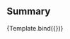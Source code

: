 
<Meta title="Summary" component={Summary}/>


## Summary

<Canvas>
<Story
  name="Default"
  args={{
      picURL: 'https://picsum.photos/600/600',
      title: 'An Awesome Project',
      desc: 'Lorem ipsum dolor sit amet, consectetur adipiscing elit. Sed commodo tellus at metus tempor dignissim. \
            Aenean erat velit, efficitur eget ligula sit amet, placerat ornare sapien. \
            Suspendisse fermentum pretium nisl a lacinia. Sed mollis arcu a erat tempor iaculis. \
            Ut luctus risus lectus, sed imperdiet augue auctor at. Maecenas pulvinar accumsan nulla feugiat tempor. \
            Curabitur luctus libero at donec.',
      likes: 3,
      supporters:2,
      fund: {
        now:10,
        goal:100
      }
  }}
>
  {Template.bind({})}
</Story>
</Canvas>
